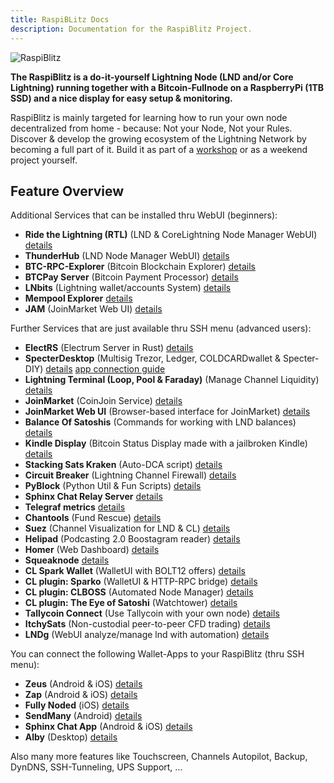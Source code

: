 ```yaml
---
title: RaspiBLitz Docs
description: Documentation for the RaspiBlitz Project.
---
```


![RaspiBlitz](pictures/raspiblitz.jpg)

**The RaspiBlitz is a do-it-yourself Lightning Node (LND and/or Core Lightning) running together with a Bitcoin-Fullnode on a RaspberryPi (1TB SSD) and a nice display for easy setup & monitoring.**

RaspiBlitz is mainly targeted for learning how to run your own node decentralized from home - because: Not your Node, Not your Rules.
Discover & develop the growing ecosystem of the Lightning Network by becoming a full part of it.
Build it as part of a [workshop](WORKSHOP.md) or as a weekend project yourself.

## Feature Overview

Additional Services that can be installed thru WebUI (beginners):

- **Ride the Lightning (RTL)** (LND & CoreLightning Node Manager WebUI) [details](https://github.com/Ride-The-Lightning/RTL)
- **ThunderHub** (LND Node Manager WebUI) [details](https://www.thunderhub.io/)
- **BTC-RPC-Explorer** (Bitcoin Blockchain Explorer) [details](https://github.com/janoside/btc-rpc-explorer)
- **BTCPay Server** (Bitcoin Payment Processor) [details](https://btcpayserver.org)
- **LNbits** (Lightning wallet/accounts System) [details](https://twitter.com/lnbits/status/1253700293440741377?s=20)
- **Mempool Explorer** [details](https://github.com/mempool/mempool)
- **JAM** (JoinMarket Web UI) [details](https://github.com/joinmarket-webui/joinmarket-webui)

Further Services that are just available thru SSH menu (advanced users):

- **ElectRS** (Electrum Server in Rust) [details](https://github.com/romanz/electrs)
- **SpecterDesktop** (Multisig Trezor, Ledger, COLDCARDwallet & Specter-DIY) [details](https://github.com/cryptoadvance/specter-desktop) [app connection guide](https://d11n.net/connect-specter-desktor-with-raspiblitz.html)
- **Lightning Terminal (Loop, Pool & Faraday)** (Manage Channel Liquidity) [details](https://github.com/lightninglabs/lightning-terminal#lightning-terminal-lit)
- **JoinMarket** (CoinJoin Service) [details](https://github.com/JoinMarket-Org/joinmarket-clientserver)
- **JoinMarket Web UI** (Browser-based interface for JoinMarket) [details](https://github.com/joinmarket-webui/joinmarket-webui)
- **Balance Of Satoshis** (Commands for working with LND balances) [details](https://github.com/alexbosworth/balanceofsatoshis/blob/master/README.md)
- **Kindle Display** (Bitcoin Status Display made with a jailbroken Kindle) [details](https://github.com/dennisreimann/kindle-display)
- **Stacking Sats Kraken** (Auto-DCA script) [details](https://github.com/dennisreimann/stacking-sats-kraken)
- **Circuit Breaker** (Lightning Channel Firewall) [details](https://github.com/lightningequipment/circuitbreaker/blob/master/README.md)
- **PyBlock** (Python Util & Fun Scripts) [details](https://github.com/curly60e/pyblock/blob/master/README.md)
- **Sphinx Chat Relay Server** [details](https://github.com/stakwork/sphinx-relay/blob/master/README.md)
- **Telegraf metrics** [details](https://github.com/rootzoll/raspiblitz/issues/1369)
- **Chantools** (Fund Rescue) [details](https://github.com/guggero/chantools/blob/master/README.md)
- **Suez** (Channel Visualization for LND & CL) [details](https://github.com/prusnak/suez#suez)
- **Helipad** (Podcasting 2.0 Boostagram reader) [details](https://github.com/Podcastindex-org/helipad)
- **Homer** (Web Dashboard) [details](https://github.com/bastienwirtz/homer#readme)
- **Squeaknode** [details](https://github.com/yzernik/squeaknode)
- **CL Spark Wallet** (WalletUI with BOLT12 offers) [details](https://github.com/shesek/spark-wallet#progressive-web-app)
- **CL plugin: Sparko** (WalletUI & HTTP-RPC bridge) [details](https://github.com/fiatjaf/sparko#the-sparko-plugin)
- **CL plugin: CLBOSS** (Automated Node Manager) [details](https://github.com/ZmnSCPxj/clboss#clboss-the-c-lightning-node-manager)
- **CL plugin: The Eye of Satoshi** (Watchtower) [details](https://github.com/talaia-labs/rust-teos/tree/master/watchtower-plugin)
- **Tallycoin Connect** (Use Tallycoin with your own node) [details](https://github.com/djbooth007/tallycoin_connect)
- **ItchySats** (Non-custodial peer-to-peer CFD trading) [details](https://github.com/itchysats/itchysats)
- **LNDg** (WebUI analyze/manage lnd with automation) [details](https://github.com/cryptosharks131/lndg)

You can connect the following Wallet-Apps to your RaspiBlitz (thru SSH menu):

- **Zeus** (Android & iOS) [details](https://zeusln.app)
- **Zap** (Android & iOS) [details](https://www.zaphq.io)
- **Fully Noded** (iOS) [details](https://apps.apple.com/us/app/fully-noded/id1436425586)
- **SendMany** (Android) [details](https://github.com/fusion44/sendmany/blob/master/README.md)
- **Sphinx Chat App** (Android & iOS) [details](https://sphinx.chat)
- **Alby** (Desktop) [details](https://getalby.com)

Also many more features like Touchscreen, Channels Autopilot, Backup, DynDNS, SSH-Tunneling, UPS Support, ...
